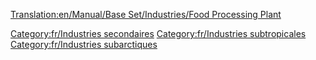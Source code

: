 [[Translation:en/Manual/Base Set/Industries/Food Processing Plant]]

{{fr/Industries|image=en/Foodprocplant.png
|nom=Usine agroalimentaire
|climats=[[fr/Manual/Climat#subtropical|Subtropical]], [[fr/Manual/Climat#subarctique|Subarctique]].
|accepte=[[fr/Manual/Base Set/Cargos/Bétail|Bétail]], [[fr/Manual/Base Set/Cargos/Blé|Blé]] (climat subarctique seulement), [[fr/Manual/Base Set/Cargos/Fruits|Fruits]], [[fr/Manual/Base Set/Cargos/Maïs|Maïs]] (climat subtropical uniquement)
|produit=[[fr/Manual/Base Set/Cargos/Nourriture|Nourriture]]
|notes=Absent des climats [[fr/Manual/Climat#tempere|tempérés]]. La nourriture est requise pour les villes au-dessus de la limite de neige, dans un climat subarctique. Dans un climat subtropical, la nourriture et l'eau sont nécessaires pour que les villes dans le désert croissent.
}}

[[Category:fr/Industries secondaires]]
[[Category:fr/Industries subtropicales]]
[[Category:fr/Industries subarctiques]]